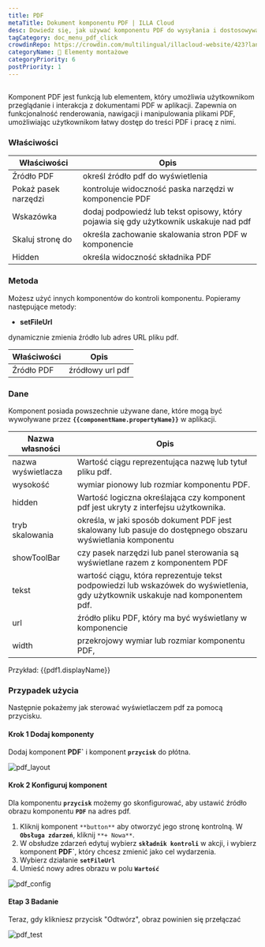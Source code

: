 ```yaml
---
title: PDF
metaTitle: Dokument komponentu PDF | ILLA Cloud
desc: Dowiedz się, jak używać komponentu PDF do wysyłania i dostosowywania plików pdf dla aplikacji w chmurze ILLA.
tagCategory: doc_menu_pdf_click
crowdinRepo: https://crowdin.com/multilingual/illacloud-website/423?languages=pl&filter=basic&value=0
categoryName: 🧬 Elementy montażowe
categoryPriority: 6
postPriority: 1
---
```


## <h2 hidden>Co to jest PDF?</h2>

Komponent PDF jest funkcją lub elementem, który umożliwia użytkownikom przeglądanie i interakcja z dokumentami PDF w aplikacji. Zapewnia on funkcjonalność renderowania, nawigacji i manipulowania plikami PDF, umożliwiając użytkownikom łatwy dostęp do treści PDF i pracę z nimi.

### Właściwości

| Właściwości          | Opis                                                                                  |
| -------------------- | ------------------------------------------------------------------------------------- |
| Źródło PDF           | określ źródło pdf do wyświetlenia                                                     |
| Pokaż pasek narzędzi | kontroluje widoczność paska narzędzi w komponencie PDF                                |
| Wskazówka            | dodaj podpowiedź lub tekst opisowy, który pojawia się gdy użytkownik uskakuje nad pdf |
| Skaluj stronę do     | określa zachowanie skalowania stron PDF w komponencie                                 |
| Hidden               | określa widoczność składnika PDF                                                      |

### Metoda

Możesz użyć innych komponentów do kontroli komponentu. Popieramy następujące metody:

-   **setFileUrl**

dynamicznie zmienia źródło lub adres URL pliku pdf.

| Właściwości | Opis             |
| ----------- | ---------------- |
| Źródło PDF  | źródłowy url pdf |

### Dane

Komponent posiada powszechnie używane dane, które mogą być wywoływane przez **`{{componentName.propertyName}}`** w aplikacji.

| Nazwa własności      | Opis                                                                                                                            |
| -------------------- | ------------------------------------------------------------------------------------------------------------------------------- |
| nazwa wyświetlacza   | Wartość ciągu reprezentująca nazwę lub tytuł pliku pdf.                                                                         |
| wysokość             | wymiar pionowy lub rozmiar komponentu PDF.                                                                                      |
| hidden               | Wartość logiczna określająca czy komponent pdf jest ukryty z interfejsu użytkownika.                                            |
| tryb skalowania      | określa, w jaki sposób dokument PDF jest skalowany lub pasuje do dostępnego obszaru wyświetlania komponentu                     |
| showToolBar          | czy pasek narzędzi lub panel sterowania są wyświetlane razem z komponentem PDF                                                  |
| tekst                | wartość ciągu, która reprezentuje tekst podpowiedzi lub wskazówek do wyświetlenia, gdy użytkownik uskakuje nad komponentem pdf. |
| url                  | źródło pliku PDF, który ma być wyświetlany w komponencie                                                                        |
| width                | przekrojowy wymiar lub rozmiar komponentu PDF,                                                                                  |

Przykład: {{pdf1.displayName}}

### Przypadek użycia

Następnie pokażemy jak sterować wyświetlaczem pdf za pomocą przycisku.

#### Krok 1 Dodaj komponenty

Dodaj komponent **PDF\`** i komponent **`przycisk`** do płótna.

![pdf_layout](https://cdn.illacloud.com/official-website/img/docs/pdf_layout.jpg)

#### Krok 2 Konfiguruj komponent

Dla komponentu **`przycisk`** możemy go skonfigurować, aby ustawić źródło obrazu komponentu **`PDF`** na adres pdf.

1.  Kliknij komponent `**button**` aby otworzyć jego stronę kontrolną. W **`Obsługa zdarzeń`**, kliknij `**+ Nowa**`.
2.  W obsłudze zdarzeń edytuj wybierz **`składnik kontroli`** w akcji, i wybierz komponent **PDF\`**, który chcesz zmienić jako cel wydarzenia.
3.  Wybierz działanie **`setFileUrl`**
4.  Umieść nowy adres obrazu w polu **`Wartość`**

![pdf_config](https://cdn.illacloud.com/official-website/img/docs/pdf_config.jpg)

#### Etap 3 Badanie

Teraz, gdy klikniesz przycisk "Odtwórz", obraz powinien się przełączać

![pdf_test](https://cdn.illacloud.com/official-website/img/docs/pdf_test.jpg)
